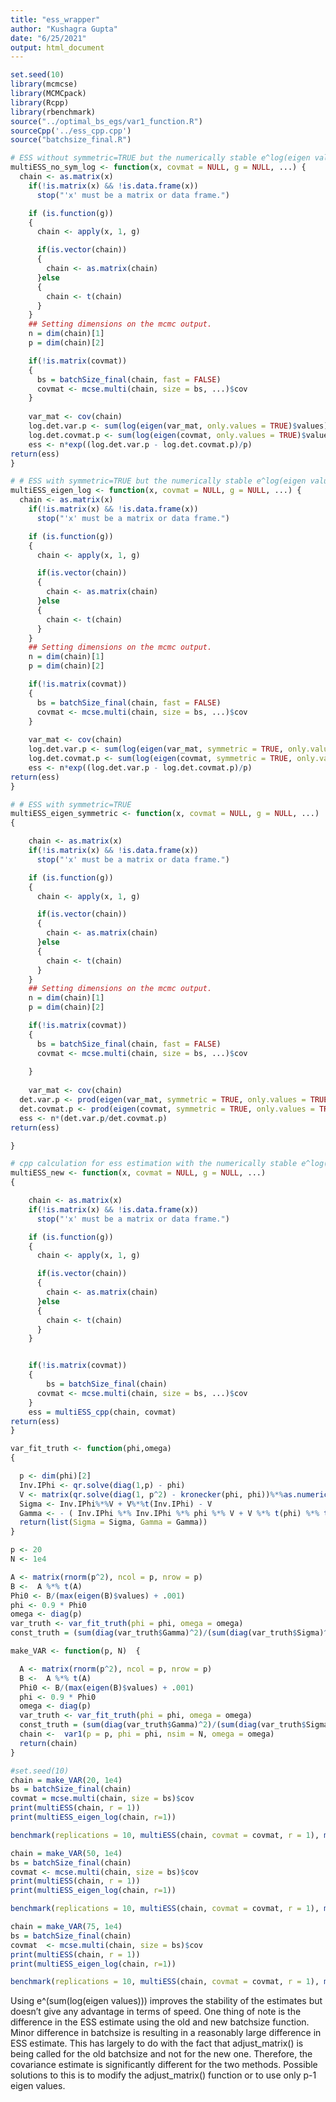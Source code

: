 ---
title: "ess_wrapper"
author: "Kushagra Gupta"
date: "6/25/2021"
output: html_document
---

```{r, results=FALSE, warning=FALSE, message=FALSE}
set.seed(10)
library(mcmcse)
library(MCMCpack)
library(Rcpp)
library(rbenchmark)
source("../optimal_bs_egs/var1_function.R")
sourceCpp('../ess_cpp.cpp')
source("batchsize_final.R")
```

```{r}
# ESS without symmetric=TRUE but the numerically stable e^log(eigen values)
multiESS_no_sym_log <- function(x, covmat = NULL, g = NULL, ...) {
  chain <- as.matrix(x)
	if(!is.matrix(x) && !is.data.frame(x))
	  stop("'x' must be a matrix or data frame.")

	if (is.function(g)) 
	{
	  chain <- apply(x, 1, g)

	  if(is.vector(chain))
	  {
	    chain <- as.matrix(chain)
	  }else
	  {
	    chain <- t(chain)
	  }
	}
	## Setting dimensions on the mcmc output. 
	n = dim(chain)[1]
	p = dim(chain)[2]

	if(!is.matrix(covmat))
	{
	  bs = batchSize_final(chain, fast = FALSE)
	  covmat <- mcse.multi(chain, size = bs, ...)$cov
	} 
	
	var_mat <- cov(chain)
	log.det.var.p <- sum(log(eigen(var_mat, only.values = TRUE)$values))
	log.det.covmat.p <- sum(log(eigen(covmat, only.values = TRUE)$values))
	ess <- n*exp((log.det.var.p - log.det.covmat.p)/p)
return(ess)
}
```


```{r}
# # ESS with symmetric=TRUE but the numerically stable e^log(eigen values)
multiESS_eigen_log <- function(x, covmat = NULL, g = NULL, ...) {
  chain <- as.matrix(x)
	if(!is.matrix(x) && !is.data.frame(x))
	  stop("'x' must be a matrix or data frame.")

	if (is.function(g)) 
	{
	  chain <- apply(x, 1, g)

	  if(is.vector(chain))
	  {
	    chain <- as.matrix(chain)
	  }else
	  {
	    chain <- t(chain)
	  }
	}
	## Setting dimensions on the mcmc output. 
	n = dim(chain)[1]
	p = dim(chain)[2]

	if(!is.matrix(covmat))
	{
	  bs = batchSize_final(chain, fast = FALSE)
	  covmat <- mcse.multi(chain, size = bs, ...)$cov
	} 
	
	var_mat <- cov(chain)
	log.det.var.p <- sum(log(eigen(var_mat, symmetric = TRUE, only.values = TRUE)$values))
	log.det.covmat.p <- sum(log(eigen(covmat, symmetric = TRUE, only.values = TRUE)$values))
	ess <- n*exp((log.det.var.p - log.det.covmat.p)/p)
return(ess)
}
```

```{r}
# # ESS with symmetric=TRUE 
multiESS_eigen_symmetric <- function(x, covmat = NULL, g = NULL, ...)
{

	chain <- as.matrix(x)
	if(!is.matrix(x) && !is.data.frame(x))
	  stop("'x' must be a matrix or data frame.")

	if (is.function(g)) 
	{
	  chain <- apply(x, 1, g)

	  if(is.vector(chain))
	  {
	    chain <- as.matrix(chain)
	  }else
	  {
	    chain <- t(chain)
	  }
	}
	## Setting dimensions on the mcmc output. 
	n = dim(chain)[1]
	p = dim(chain)[2]

	if(!is.matrix(covmat))
	{
	  bs = batchSize_final(chain, fast = FALSE)
	  covmat <- mcse.multi(chain, size = bs, ...)$cov
		
	} 
	
	var_mat <- cov(chain)
  det.var.p <- prod(eigen(var_mat, symmetric = TRUE, only.values = TRUE)$values^(1/p))
  det.covmat.p <- prod(eigen(covmat, symmetric = TRUE, only.values = TRUE)$values^(1/p))
  ess <- n*(det.var.p/det.covmat.p)
return(ess)

}
```

```{r}
# cpp calculation for ess estimation with the numerically stable e^log(eigen values)
multiESS_new <- function(x, covmat = NULL, g = NULL, ...)
{

	chain <- as.matrix(x)
	if(!is.matrix(x) && !is.data.frame(x))
	  stop("'x' must be a matrix or data frame.")

	if (is.function(g)) 
	{
	  chain <- apply(x, 1, g)

	  if(is.vector(chain))
	  {
	    chain <- as.matrix(chain)
	  }else
	  {
	    chain <- t(chain)
	  }
	}


	if(!is.matrix(covmat))
	{
		bs = batchSize_final(chain)
	  covmat <- mcse.multi(chain, size = bs, ...)$cov
	} 
	ess = multiESS_cpp(chain, covmat)
return(ess)
}
```

```{r}
var_fit_truth <- function(phi,omega)
{

  p <- dim(phi)[2]
  Inv.IPhi <- qr.solve(diag(1,p) - phi)
  V <- matrix(qr.solve(diag(1, p^2) - kronecker(phi, phi))%*%as.numeric(omega), nrow = p, ncol = p)
  Sigma <- Inv.IPhi%*%V + V%*%t(Inv.IPhi) - V
  Gamma <- - ( Inv.IPhi %*% Inv.IPhi %*% phi %*% V + V %*% t(phi) %*% t(Inv.IPhi) %*% t(Inv.IPhi) )
  return(list(Sigma = Sigma, Gamma = Gamma))
}

p <- 20
N <- 1e4

A <- matrix(rnorm(p^2), ncol = p, nrow = p)
B <-  A %*% t(A)
Phi0 <- B/(max(eigen(B)$values) + .001)
phi <- 0.9 * Phi0
omega <- diag(p)
var_truth <- var_fit_truth(phi = phi, omega = omega)
const_truth = (sum(diag(var_truth$Gamma)^2)/(sum(diag(var_truth$Sigma)^2)))^(1/3)

```

```{r}
make_VAR <- function(p, N)  {

  A <- matrix(rnorm(p^2), ncol = p, nrow = p)
  B <-  A %*% t(A)
  Phi0 <- B/(max(eigen(B)$values) + .001)
  phi <- 0.9 * Phi0
  omega <- diag(p)
  var_truth <- var_fit_truth(phi = phi, omega = omega)
  const_truth = (sum(diag(var_truth$Gamma)^2)/(sum(diag(var_truth$Sigma)^2)))^(1/3)
  chain <-  var1(p = p, phi = phi, nsim = N, omega = omega)
  return(chain)
}
```

```{r, cache=TRUE}
#set.seed(10)
chain = make_VAR(20, 1e4)
bs = batchSize_final(chain)
covmat = mcse.multi(chain, size = bs)$cov
print(multiESS(chain, r = 1))
print(multiESS_eigen_log(chain, r=1))

benchmark(replications = 10, multiESS(chain, covmat = covmat, r = 1), multiESS_new(chain, covmat = covmat, r = 1), multiESS_eigen_log(chain, covmat = covmat, r = 1), multiESS_eigen_symmetric(chain, covmat = covmat, r = 1), multiESS_no_sym_log(chain, covmat = covmat, r = 1))

chain = make_VAR(50, 1e4)
bs = batchSize_final(chain)
covmat <- mcse.multi(chain, size = bs)$cov
print(multiESS(chain, r = 1))
print(multiESS_eigen_log(chain, r=1))

benchmark(replications = 10, multiESS(chain, covmat = covmat, r = 1), multiESS_new(chain, covmat = covmat, r = 1), multiESS_eigen_log(chain, covmat = covmat, r = 1), multiESS_eigen_symmetric(chain, covmat = covmat, r = 1), multiESS_no_sym_log(chain, covmat = covmat, r = 1))

chain = make_VAR(75, 1e4)
bs = batchSize_final(chain)
covmat  <- mcse.multi(chain, size = bs)$cov
print(multiESS(chain, r = 1))
print(multiESS_eigen_log(chain, r=1))

benchmark(replications = 10, multiESS(chain, covmat = covmat, r = 1), multiESS_new(chain, covmat = covmat, r = 1), multiESS_eigen_log(chain, covmat = covmat, r = 1), multiESS_eigen_symmetric(chain, covmat = covmat, r = 1), multiESS_no_sym_log(chain, covmat = covmat, r = 1))

```

Using e^(sum(log(eigen values))) improves the stability of the estimates but doesn't give any advantage in terms of speed. One thing of note is the difference in the ESS estimate using the old and new batchsize function. Minor difference in batchsize is resulting in a reasonably large difference in ESS estimate. This has largely to do with the fact that adjust_matrix() is being called for the old batchsize and not for the new one. Therefore, the covariance estimate is significantly different for the two methods. Possible solutions to this is to modify the adjust_matrix() function or to use only p-1 eigen values. 


